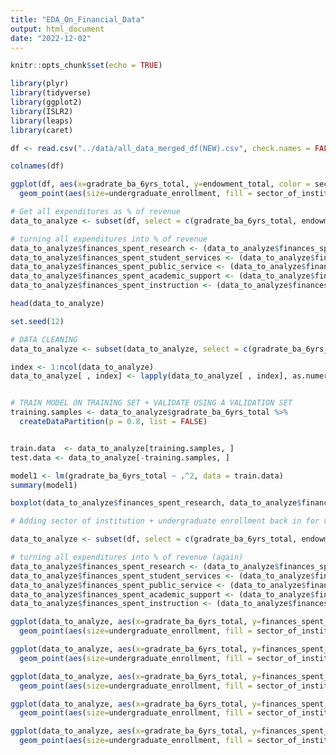 ```yaml
---
title: "EDA_On_Financial_Data"
output: html_document
date: "2022-12-02"
---
```


```r
knitr::opts_chunk$set(echo = TRUE)
```

```r
library(plyr)
library(tidyverse)
library(ggplot2)
library(ISLR2)
library(leaps)
library(caret)

df <- read.csv("../data/all_data_merged_df(NEW).csv", check.names = FALSE)

colnames(df)
```


```r
ggplot(df, aes(x=gradrate_ba_6yrs_total, y=endowment_total, color = sector_of_institution)) + 
  geom_point(aes(size=undergraduate_enrollment, fill = sector_of_institution), colour="white",pch=21) +  labs(y='Total Endowment', x='6-Year Graduation Rate All Students') + ggtitle("Comparing Overall Graduation Rates to\nTotal Endowment")
```

```r
# Get all expenditures as % of revenue
data_to_analyze <- subset(df, select = c(gradrate_ba_6yrs_total, endowment_total, finances_spent_research, finances_spent_student_services, finances_spent_public_service, finances_spent_academic_support, finances_spent_instruction, revenue_total) )

# turning all expenditures into % of revenue
data_to_analyze$finances_spent_research <- (data_to_analyze$finances_spent_research/data_to_analyze$revenue_total)*100
data_to_analyze$finances_spent_student_services <- (data_to_analyze$finances_spent_student_services/data_to_analyze$revenue_total)*100
data_to_analyze$finances_spent_public_service <- (data_to_analyze$finances_spent_public_service/data_to_analyze$revenue_total)*100
data_to_analyze$finances_spent_academic_support <- (data_to_analyze$finances_spent_academic_support/data_to_analyze$revenue_total)*100
data_to_analyze$finances_spent_instruction <- (data_to_analyze$finances_spent_instruction/data_to_analyze$revenue_total)*100

head(data_to_analyze)
```


```r
set.seed(12)

# DATA CLEANING 
data_to_analyze <- subset(data_to_analyze, select = c(gradrate_ba_6yrs_total, endowment_total, finances_spent_research, finances_spent_student_services, finances_spent_public_service, finances_spent_academic_support, finances_spent_instruction, revenue_total) )

index <- 1:ncol(data_to_analyze)
data_to_analyze[ , index] <- lapply(data_to_analyze[ , index], as.numeric)


# TRAIN MODEL ON TRAINING SET + VALIDATE USING A VALIDATION SET
training.samples <- data_to_analyze$gradrate_ba_6yrs_total %>%
  createDataPartition(p = 0.8, list = FALSE)


train.data  <- data_to_analyze[training.samples, ]
test.data <- data_to_analyze[-training.samples, ]

model1 <- lm(gradrate_ba_6yrs_total ~ .^2, data = train.data)
summary(model1)
```

```r
boxplot(data_to_analyze$finances_spent_research, data_to_analyze$finances_spent_student_services, data_to_analyze$finances_spent_public_service, data_to_analyze$finances_spent_academic_support, data_to_analyze$finances_spent_instruction, col = c("red", "orange", "yellow", "green", "blue"), names = c("Research", "Student Services", "Public Service", "Academic Support", "Instruction"), main = "Reported Expenditures as Percent of Revenue", xlab = "Budget Item", ylab = "Percent of Revenue Spent", cex.axis=0.8)
```

```r
# Adding sector of institution + undergraduate enrollment back in for visualizations

data_to_analyze <- subset(df, select = c(gradrate_ba_6yrs_total, endowment_total, finances_spent_research, finances_spent_student_services, finances_spent_public_service, finances_spent_academic_support, finances_spent_instruction, revenue_total, sector_of_institution, undergraduate_enrollment) )

# turning all expenditures into % of revenue (again)
data_to_analyze$finances_spent_research <- (data_to_analyze$finances_spent_research/data_to_analyze$revenue_total)*100
data_to_analyze$finances_spent_student_services <- (data_to_analyze$finances_spent_student_services/data_to_analyze$revenue_total)*100
data_to_analyze$finances_spent_public_service <- (data_to_analyze$finances_spent_public_service/data_to_analyze$revenue_total)*100
data_to_analyze$finances_spent_academic_support <- (data_to_analyze$finances_spent_academic_support/data_to_analyze$revenue_total)*100
data_to_analyze$finances_spent_instruction <- (data_to_analyze$finances_spent_instruction/data_to_analyze$revenue_total)*100


```

```r
ggplot(data_to_analyze, aes(x=gradrate_ba_6yrs_total, y=finances_spent_research, color = sector_of_institution)) + 
  geom_point(aes(size=undergraduate_enrollment, fill = sector_of_institution), colour="white",pch=21) +  labs(y='% Finances Spent on Research', x='6-Year Graduation Rate All Students') + ggtitle("Comparing Overall Graduation Rates to\nFinances Spent on Research")
```
```r
ggplot(data_to_analyze, aes(x=gradrate_ba_6yrs_total, y=finances_spent_student_services, color = sector_of_institution)) + 
  geom_point(aes(size=undergraduate_enrollment, fill = sector_of_institution), colour="white",pch=21) +  labs(y='% Finances Spent on Student Services', x='6-Year Graduation Rate All Students') + ggtitle("Comparing Overall Graduation Rates to\nFinances Spent on Student Services")
```
```r
ggplot(data_to_analyze, aes(x=gradrate_ba_6yrs_total, y=finances_spent_public_service, color = sector_of_institution)) + 
  geom_point(aes(size=undergraduate_enrollment, fill = sector_of_institution), colour="white",pch=21) +  labs(y='% Finances Spent on Public Service', x='6-Year Graduation Rate All Students') + ggtitle("Comparing Overall Graduation Rates to\nFinances Spent on Public Service")
```
```r
ggplot(data_to_analyze, aes(x=gradrate_ba_6yrs_total, y=finances_spent_academic_support, color = sector_of_institution)) + 
  geom_point(aes(size=undergraduate_enrollment, fill = sector_of_institution), colour="white",pch=21) +  labs(y='% Finances Spent on Academic Support', x='6-Year Graduation Rate All Students') + ggtitle("Comparing Overall Graduation Rates to\nFinances Spent on Academic Support")
```
```r
ggplot(data_to_analyze, aes(x=gradrate_ba_6yrs_total, y=finances_spent_instruction, color = sector_of_institution)) + 
  geom_point(aes(size=undergraduate_enrollment, fill = sector_of_institution), colour="white",pch=21) +  labs(y='% Finances Spent on Instruction', x='6-Year Graduation Rate All Students') + ggtitle("Comparing Overall Graduation Rates to\nFinances Spent on Instruction")
```

